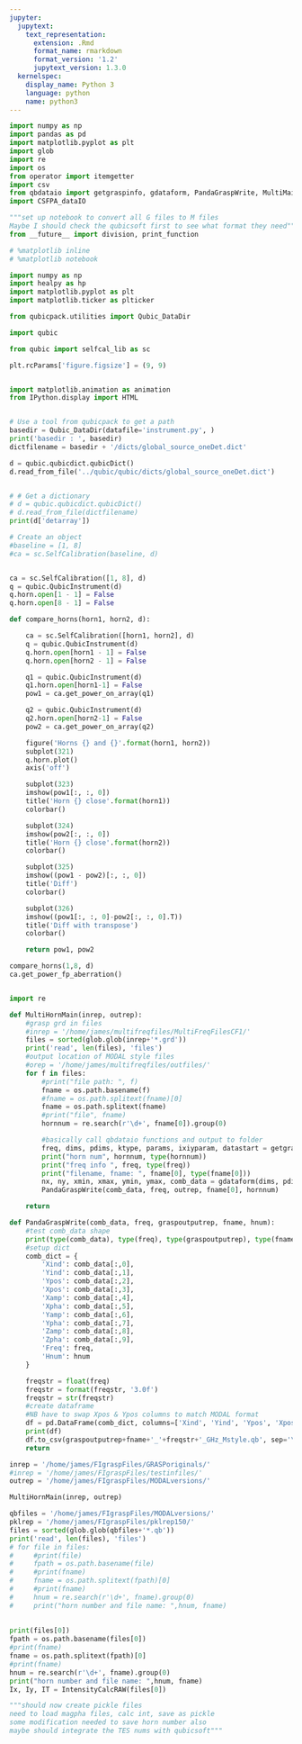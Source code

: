 ```yaml
---
jupyter:
  jupytext:
    text_representation:
      extension: .Rmd
      format_name: rmarkdown
      format_version: '1.2'
      jupytext_version: 1.3.0
  kernelspec:
    display_name: Python 3
    language: python
    name: python3
---
```


```python
import numpy as np
import pandas as pd
import matplotlib.pyplot as plt
import glob
import re
import os
from operator import itemgetter
import csv
from qbdataio import getgraspinfo, gdataform, PandaGraspWrite, MultiMain, MultiHornMain
import CSFPA_dataIO
```

```python
"""set up notebook to convert all G files to M files
Maybe I should check the qubicsoft first to see what format they need"""
from __future__ import division, print_function

# %matplotlib inline
# %matplotlib notebook

import numpy as np
import healpy as hp
import matplotlib.pyplot as plt
import matplotlib.ticker as plticker

from qubicpack.utilities import Qubic_DataDir

import qubic

from qubic import selfcal_lib as sc

plt.rcParams['figure.figsize'] = (9, 9)


import matplotlib.animation as animation
from IPython.display import HTML


# Use a tool from qubicpack to get a path
basedir = Qubic_DataDir(datafile='instrument.py', ) 
print('basedir : ', basedir)
dictfilename = basedir + '/dicts/global_source_oneDet.dict'

d = qubic.qubicdict.qubicDict()
d.read_from_file('../qubic/qubic/dicts/global_source_oneDet.dict')


# # Get a dictionary
# d = qubic.qubicdict.qubicDict()
# d.read_from_file(dictfilename)
print(d['detarray'])

# Create an object
#baseline = [1, 8]
#ca = sc.SelfCalibration(baseline, d)


ca = sc.SelfCalibration([1, 8], d)
q = qubic.QubicInstrument(d)
q.horn.open[1 - 1] = False
q.horn.open[8 - 1] = False
```

```python
def compare_horns(horn1, horn2, d):

    ca = sc.SelfCalibration([horn1, horn2], d)
    q = qubic.QubicInstrument(d)
    q.horn.open[horn1 - 1] = False
    q.horn.open[horn2 - 1] = False

    q1 = qubic.QubicInstrument(d)
    q1.horn.open[horn1-1] = False
    pow1 = ca.get_power_on_array(q1)

    q2 = qubic.QubicInstrument(d)
    q2.horn.open[horn2-1] = False
    pow2 = ca.get_power_on_array(q2)

    figure('Horns {} and {}'.format(horn1, horn2))
    subplot(321)
    q.horn.plot()
    axis('off')

    subplot(323)
    imshow(pow1[:, :, 0])
    title('Horn {} close'.format(horn1))
    colorbar()

    subplot(324)
    imshow(pow2[:, :, 0])
    title('Horn {} close'.format(horn2))
    colorbar()

    subplot(325)
    imshow((pow1 - pow2)[:, :, 0])
    title('Diff')
    colorbar()

    subplot(326)
    imshow((pow1[:, :, 0]-pow2[:, :, 0].T))
    title('Diff with transpose')
    colorbar()

    return pow1, pow2
```

```python
compare_horns(1,8, d)
ca.get_power_fp_aberration()
```

```python

```

```python
import re

def MultiHornMain(inrep, outrep):
    #grasp grd in files
    #inrep = '/home/james/multifreqfiles/MultiFreqFilesCF1/'
    files = sorted(glob.glob(inrep+'*.grd'))
    print('read', len(files), 'files')
    #output location of MODAL style files
    #orep = '/home/james/multifreqfiles/outfiles/'
    for f in files:
        #print("file path: ", f)
        fname = os.path.basename(f)
        #fname = os.path.splitext(fname)[0]
        fname = os.path.splitext(fname)
        #print("file", fname)
        hornnum = re.search(r'\d+', fname[0]).group(0)

        #basically call qbdataio functions and output to folder
        freq, dims, pdims, ktype, params, ixiyparam, datastart = getgraspinfo(f);
        print("horn num", hornnum, type(hornnum))
        print("freq info ", freq, type(freq))
        print("filename, fname: ", fname[0], type(fname[0]))
        nx, ny, xmin, xmax, ymin, ymax, comb_data = gdataform(dims, pdims, datastart, f)
        PandaGraspWrite(comb_data, freq, outrep, fname[0], hornnum)

    return

```

```python
def PandaGraspWrite(comb_data, freq, graspoutputrep, fname, hnum):
    #test comb_data shape
    print(type(comb_data), type(freq), type(graspoutputrep), type(fname), type(hnum))
    #setup dict
    comb_dict = {
        'Xind': comb_data[:,0],
        'Yind': comb_data[:,1],
        'Ypos': comb_data[:,2],
        'Xpos': comb_data[:,3],
        'Xamp': comb_data[:,4],
        'Xpha': comb_data[:,5],
        'Yamp': comb_data[:,6],
        'Ypha': comb_data[:,7],
        'Zamp': comb_data[:,8],
        'Zpha': comb_data[:,9],
        'Freq': freq,
        'Hnum': hnum
    }

    freqstr = float(freq)
    freqstr = format(freqstr, '3.0f')
    freqstr = str(freqstr)
    #create dataframe
    #NB have to swap Xpos & Ypos columns to match MODAL format
    df = pd.DataFrame(comb_dict, columns=['Xind', 'Yind', 'Ypos', 'Xpos', 'Xamp', 'Xpha', 'Yamp', 'Ypha', 'Zamp', 'Zpha', 'Freq', 'Hnum'])
    print(df)
    df.to_csv(graspoutputrep+fname+'_'+freqstr+'_GHz_Mstyle.qb', sep='\t', index=False, float_format='%.9e')
    return
```

```python
inrep = '/home/james/FIgraspFiles/GRASPoriginals/'
#inrep = '/home/james/FIgraspFiles/testinfiles/'
outrep = '/home/james/FIgraspFiles/MODALversions/'

MultiHornMain(inrep, outrep)
```

```python
qbfiles = '/home/james/FIgraspFiles/MODALversions/'
pklrep = '/home/james/FIgraspFiles/pklrep150/'
files = sorted(glob.glob(qbfiles+'*.qb'))
print('read', len(files), 'files')
# for file in files:
#     #print(file)
#     fpath = os.path.basename(file)
#     #print(fname)
#     fname = os.path.splitext(fpath)[0]
#     #print(fname)
#     hnum = re.search(r'\d+', fname).group(0)
#     print("horn number and file name: ",hnum, fname)
    
    
print(files[0])
fpath = os.path.basename(files[0])
#print(fname)
fname = os.path.splitext(fpath)[0]
#print(fname)
hnum = re.search(r'\d+', fname).group(0)
print("horn number and file name: ",hnum, fname)
Ix, Iy, IT = IntensityCalcRAW(files[0])
```

```python
"""should now create pickle files
need to load magpha files, calc int, save as pickle
some modification needed to save horn number also
maybe should integrate the TES nums with qubicsoft"""
```

```python

```
